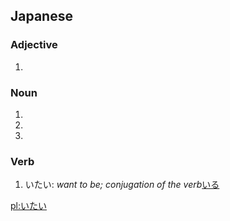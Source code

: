 ==Japanese==
===Adjective===
{{ja-adj|h|rom=itai|decl=い}}
# {{japdef|痛い|[[painful]]}}
===Noun===
{{ja-adj|h|rom=itai}}

# {{japdef|遺体|[[remains]], [[corpse]]}}
# {{japdef|異体|[[variant]] form}}
# {{japdef|衣帯|[[garment]]s}}
===Verb===
{{ja-verb|h|rom=itai}}
# いたい: ''want to be; conjugation of the verb ''[[いる]]
{{ja-attention|really?}}

[[pl:いたい]]